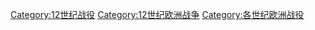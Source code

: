 [[Category:12世纪战役|Category:12世纪战役]]
[[Category:12世纪欧洲战争|Category:12世纪欧洲战争]]
[[Category:各世纪欧洲战役|Category:各世纪欧洲战役]]